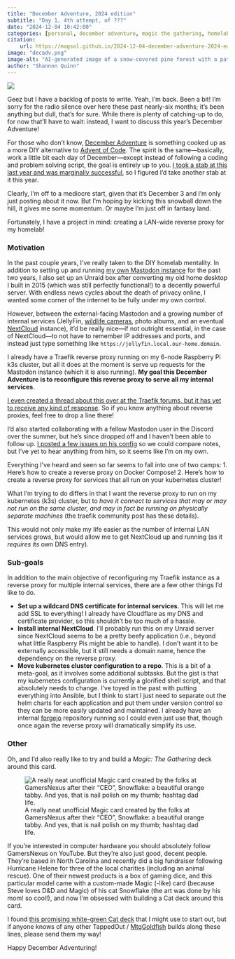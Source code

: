 ```yaml
---
title: "December Adventure, 2024 edition"
subtitle: "Day 1, 4th attempt, of ???"
date: "2024-12-04 10:42:00"
categories: [personal, december adventure, magic the gathering, homelab]
citation:
    url: https://magsol.github.io/2024-12-04-december-adventure-2024-edition
image: "decadv.png"
image-alt: "AI-generated image of a snow-covered pine forest with a pathway of footprints leading into the distance, suggesting an adventure ahead."
author: "Shannon Quinn"
---
```

![](decadv.png){.preview-image fig-alt="AI-generated image of a snow-covered pine forest with a pathway of footprints leading into the distance, suggesting an adventure ahead."}

Geez but I have a backlog of posts to write. Yeah, I'm back. Been a bit! I'm sorry for the radio silence over here these past nearly-six months; it's been anything but dull, that's for sure. While there is plenty of catching-up to do, for now that'll have to wait: instead, I want to discuss this year's December Adventure!

For those who don't know, [December Adventure](https://eli.li/december-adventure) is something cooked up as a more DIY alternative to [Advent of Code](https://adventofcode.com/). The spirit is the same---basically, work a little bit each day of December---except instead of following a coding and problem solving script, the goal is entirely up to you. [I took a stab at this last year and was marginally successful](https://magsol.github.io/posts/2023-12-08-advent-of-adventure/), so I figured I'd take another stab at it this year.

Clearly, I'm off to a mediocre start, given that it's December 3 and I'm only just posting about it now. But I'm hoping by kicking this snowball down the hill, it gives me some momentum. Or maybe I'm just off in fantasy land.

Fortunately, I have a project in mind: creating a LAN-wide reverse proxy for my homelab!

### Motivation

In the past couple years, I've really taken to the DIY homelab mentality. In addition to setting up and running [my own Mastodon instance](https://quinnwitz.house/) for the past two years, I also set up an Unraid box after converting my old home desktop I built in 2015 (which was still perfectly functional!) to a decently powerful server. With endless news cycles about the death of privacy online, I wanted some corner of the internet to be fully under my own control.

However, between the external-facing Mastodon and a growing number of internal services (JellyFin, [wildlife cameras](https://github.com/magsol/wildlife-cameras/), photo albums, and an eventual [NextCloud](https://nextcloud.com/) instance), it'd be really nice---if not outright essential, in the case of NextCloud---to not have to remember IP addresses and ports, and instead just type something like `https://jellyfin.local.our-home.domain`.

I already have a Traefik reverse proxy running on my 6-node Raspberry Pi k3s cluster, but all it does at the moment is serve up requests for the Mastodon instance (which it is also running). **My goal this December Adventure is to reconfigure this reverse proxy to serve all my internal services**.

[I even created a thread about this over at the Traefik forums, but it has yet to receive any kind of response](https://community.traefik.io/t/how-to-use-traefik-on-k3s-as-reverse-proxy-for-multiple-lan-services/25149). So if you know anything about reverse proxies, feel free to drop a line there!

I'd also started collaborating with a fellow Mastodon user in the Discord over the summer, but he's since dropped off and I haven't been able to follow up. [I posted a few issues on his config](https://github.com/bplein/post-talos-setup) so we could compare notes, but I've yet to hear anything from him, so it seems like I'm on my own.

Everything I've heard and seen so far seems to fall into one of two camps:
 1. Here's how to create a reverse proxy on Docker Compose!
 2. Here's how to create a reverse proxy for services that all run on your kubernetes cluster!

What I'm trying to do differs in that I want the reverse proxy to run on my kubernetes (k3s) cluster, but to _have it connect to services that may or may not run on the same cluster, and may in fact be running on physically separate machines_ (the traefik community post has these details).

This would not only make my life easier as the number of internal LAN services grows, but would allow me to get NextCloud up and running (as it _requires_ its own DNS entry).

### Sub-goals

In addition to the main objective of reconfiguring my Traefik instance as a reverse proxy for multiple internal services, there are a few other things I'd like to do.

 - **Set up a wildcard DNS certificate for internal services**. This will let me add SSL to everything! I already have Cloudflare as my DNS and certificate provider, so this shouldn't be too much of a hassle.
 - **Install internal NextCloud**. I'll probably run this on my Unraid server since NextCloud seems to be a pretty beefy application (i.e., beyond what little Raspberry Pis might be able to handle). I don't want it to be externally accessible, but it still needs a domain name, hence the dependency on the reverse proxy.
 - **Move kubernetes cluster configuration to a repo**. This is a bit of a meta-goal, as it involves some additional subtasks. But the gist is that my kubernetes configuration is currently a glorified shell script, and that absolutely needs to change. I've toyed in the past with putting everything into Ansible, but I think to start I just need to separate out the helm charts for each application and put them under version control so they can be more easily updated and maintained. I already have an internal [forgejo](https://forgejo.org/) repository running so I could even just use that, though once again the reverse proxy will dramatically simplify its use. 

### Other 

Oh, and I'd also really like to try and build a _Magic: The Gathering_ deck around this card.

![A really neat unofficial Magic card created by the folks at GamersNexus after their "CEO", Snowflake: a beautiful orange tabby. And yes, that is nail polish on my thumb; hashtag dad life.](snowflake.png)

If you're interested in computer hardware you should absolutely follow GamersNexus on YouTube. But they're also just good, decent people. They're based in North Carolina and recently did a big fundraiser following Hurricane Helene for three of the local charities (including an animal rescue). One of their newest products is a box of gaming dice, and this particular model came with a custom-made Magic (-like) card (because Steve loves D&D and Magic) of his cat Snowflake (the art was done by his mom! so cool!), and now I'm obsessed with building a Cat deck around this card.

I found [this promising white-green Cat deck](https://tappedout.net/mtg-decks/15-11-24-cats/) that I might use to start out, but if anyone knows of any other TappedOut / [MtgGoldfish](https://www.mtggoldfish.com/) builds along these lines, please send them my way!

Happy December Adventuring!